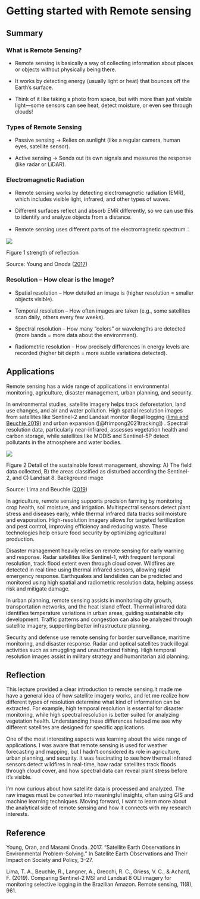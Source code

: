 # Getting started with Remote sensing

## Summary

### What is Remote Sensing?

-   Remote sensing is basically a way of collecting information about places or objects without physically being there.

-   It works by detecting energy (usually light or heat) that bounces off the Earth’s surface.

-   Think of it like taking a photo from space, but with more than just visible light—some sensors can see heat, detect moisture, or even see through clouds!

### Types of Remote Sensing

-   Passive sensing → Relies on sunlight (like a regular camera, human eyes, satellite sensor).

-   Active sensing → Sends out its own signals and measures the response (like radar or LiDAR).

### Electromagnetic Radiation

-   Remote sensing works by detecting electromagnetic radiation (EMR), which includes visible light, infrared, and other types of waves.

-   Different surfaces reflect and absorb EMR differently, so we can use this to identify and analyze objects from a distance.

-   Remote sensing uses different parts of the electromagnetic spectrum：

![](images/clipboard-1366391390.png)

Figure 1 strength of reflection

Source: Young and Onoda ([2017](#0))

### Resolution – How clear is the Image?

-   Spatial resolution – How detailed an image is (higher resolution = smaller objects visible).

-   Temporal resolution – How often images are taken (e.g., some satellites scan daily, others every few weeks).

-   Spectral resolution – How many “colors” or wavelengths are detected (more bands = more data about the environment).

-   Radiometric resolution – How precisely differences in energy levels are recorded (higher bit depth = more subtle variations detected).

## Applications

Remote sensing has a wide range of applications in environmental monitoring, agriculture, disaster management, urban planning, and security.

In environmental studies, satellite imagery helps track deforestation, land use changes, and air and water pollution. High spatial resolution images from satellites like Sentinel-2 and Landsat monitor illegal logging ([lima and Beuchle,2019](https://doi.org/10.3390/rs11080961)) and urban expansion ([@frimpong2021tracking]) . Spectral resolution data, particularly near-infrared, assesses vegetation health and carbon storage, while satellites like MODIS and Sentinel-5P detect pollutants in the atmosphere and water bodies.

![](images/clipboard-2971102382.png)

Figure 2 Detail of the sustainable forest management, showing: A) The field data collected, B) the areas classified as disturbed according the Sentinel-2, and C) Landsat 8. Background image

Source: Lima and Beuchle ([2019](https://doi.org/10.3390/rs11080961))

In agriculture, remote sensing supports precision farming by monitoring crop health, soil moisture, and irrigation. Multispectral sensors detect plant stress and diseases early, while thermal infrared data tracks soil moisture and evaporation. High-resolution imagery allows for targeted fertilization and pest control, improving efficiency and reducing waste. These technologies help ensure food security by optimizing agricultural production.

Disaster management heavily relies on remote sensing for early warning and response. Radar satellites like Sentinel-1, with frequent temporal resolution, track flood extent even through cloud cover. Wildfires are detected in real time using thermal infrared sensors, allowing rapid emergency response. Earthquakes and landslides can be predicted and monitored using high spatial and radiometric resolution data, helping assess risk and mitigate damage.

In urban planning, remote sensing assists in monitoring city growth, transportation networks, and the heat island effect. Thermal infrared data identifies temperature variations in urban areas, guiding sustainable city development. Traffic patterns and congestion can also be analyzed through satellite imagery, supporting better infrastructure planning.

Security and defense use remote sensing for border surveillance, maritime monitoring, and disaster response. Radar and optical satellites track illegal activities such as smuggling and unauthorized fishing. High temporal resolution images assist in military strategy and humanitarian aid planning.

## Reflection

This lecture provided a clear introduction to remote sensing.It made me have a general idea of how satellite imagery works, and let me realize how different types of resolution determine what kind of information can be extracted. For example, high temporal resolution is essential for disaster monitoring, while high spectral resolution is better suited for analyzing vegetation health. Understanding these differences helped me see why different satellites are designed for specific applications.

One of the most interesting aspects was learning about the wide range of applications. I was aware that remote sensing is used for weather forecasting and mapping, but I hadn’t considered its role in agriculture, urban planning, and security. It was fascinating to see how thermal infrared sensors detect wildfires in real-time, how radar satellites track floods through cloud cover, and how spectral data can reveal plant stress before it’s visible.

I’m now curious about how satellite data is processed and analyzed. The raw images must be converted into meaningful insights, often using GIS and machine learning techniques. Moving forward, I want to learn more about the analytical side of remote sensing and how it connects with my research interests.

## Reference

Young, Oran, and Masami Onoda. 2017. “Satellite Earth Observations in Environmental Problem-Solving.” In Satellite Earth Observations and Their Impact on Society and Policy, 3–27.

Lima, T. A., Beuchle, R., Langner, A., Grecchi, R. C., Griess, V. C., & Achard, F. (2019). Comparing Sentinel-2 MSI and Landsat 8 OLI imagery for monitoring selective logging in the Brazilian Amazon. Remote sensing, 11(8), 961.

